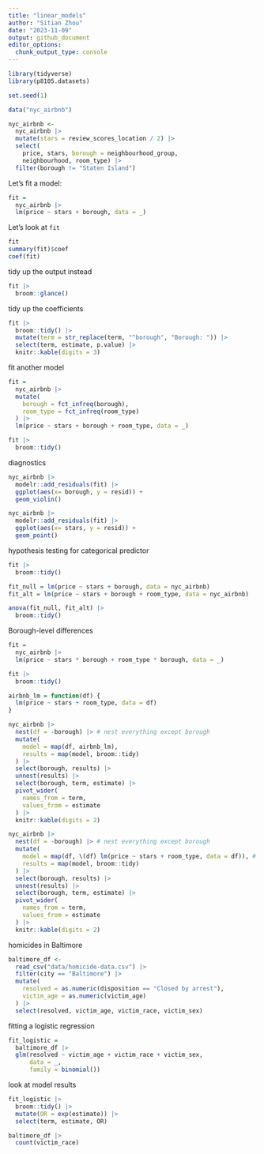 ```yaml
---
title: "linear_models"
author: "Sitian Zhou"
date: "2023-11-09"
output: github_document
editor_options: 
  chunk_output_type: console
---
```




```r
library(tidyverse)
library(p8105.datasets)

set.seed(1)
```


```r
data("nyc_airbnb")

nyc_airbnb <-
  nyc_airbnb |> 
  mutate(stars = review_scores_location / 2) |> 
  select(
    price, stars, borough = neighbourhood_group,
    neighbourhood, room_type) |> 
  filter(borough != "Staten Island")

```


Let's fit a model:

```r
fit = 
  nyc_airbnb |> 
  lm(price ~ stars + borough, data = _)
```

Let's look at `fit`

```r
fit
summary(fit)$coef
coef(fit)
```

tidy up the output instead

```r
fit |> 
  broom::glance()
```
tidy up the coefficients

```r
fit |> 
  broom::tidy() |> 
  mutate(term = str_replace(term, "^borough", "Borough: ")) |> 
  select(term, estimate, p.value) |> 
  knitr::kable(digits = 3)
```


fit another model
```r
fit = 
  nyc_airbnb |> 
  mutate(
    borough = fct_infreq(borough),
    room_type = fct_infreq(room_type)
  ) |> 
  lm(price ~ stars + borough + room_type, data = _)

fit |> 
  broom::tidy()
```

diagnostics

```r
nyc_airbnb |> 
  modelr::add_residuals(fit) |> 
  ggplot(aes(x= borough, y = resid)) + 
  geom_violin()

nyc_airbnb |> 
  modelr::add_residuals(fit) |> 
  ggplot(aes(x= stars, y = resid)) + 
  geom_point()
```


hypothesis testing for categorical predictor

```r
fit |> 
  broom::tidy()

fit_null = lm(price ~ stars + borough, data = nyc_airbnb)
fit_alt = lm(price ~ stars + borough + room_type, data = nyc_airbnb)

anova(fit_null, fit_alt) |> 
  broom::tidy()

```


Borough-level differences

```r
fit = 
  nyc_airbnb |> 
  lm(price ~ stars * borough + room_type * borough, data = _)

fit |> 
  broom::tidy()
```

```r
airbnb_lm = function(df) {
  lm(price ~ stars + room_type, data = df)
}

nyc_airbnb |> 
  nest(df = -borough) |> # nest everything except borough
  mutate(
    model = map(df, airbnb_lm),
    results = map(model, broom::tidy)
  ) |> 
  select(borough, results) |> 
  unnest(results) |> 
  select(borough, term, estimate) |> 
  pivot_wider(
    names_from = term, 
    values_from = estimate
  ) |> 
  knitr::kable(digits = 2)
```


```r
nyc_airbnb |> 
  nest(df = -borough) |> # nest everything except borough
  mutate(
    model = map(df, \(df) lm(price ~ stars + room_type, data = df)), # mimic a function
    results = map(model, broom::tidy)
  ) |> 
  select(borough, results) |> 
  unnest(results) |> 
  select(borough, term, estimate) |> 
  pivot_wider(
    names_from = term, 
    values_from = estimate
  ) |> 
  knitr::kable(digits = 2)
```


homicides in Baltimore

```r
baltimore_df <-
  read_csv("data/homicide-data.csv") |> 
  filter(city == "Baltimore") |> 
  mutate(
    resolved = as.numeric(disposition == "Closed by arrest"),
    victim_age = as.numeric(victim_age)
  ) |> 
  select(resolved, victim_age, victim_race, victim_sex)
```

fitting a logistic regression

```r
fit_logistic = 
  baltimore_df |> 
  glm(resolved ~ victim_age + victim_race + victim_sex,
      data = _,
      family = binomial())
```


look at model results

```r
fit_logistic |> 
  broom::tidy() |> 
  mutate(OR = exp(estimate)) |> 
  select(term, estimate, OR)
```


```r
baltimore_df |> 
  count(victim_race)
```














